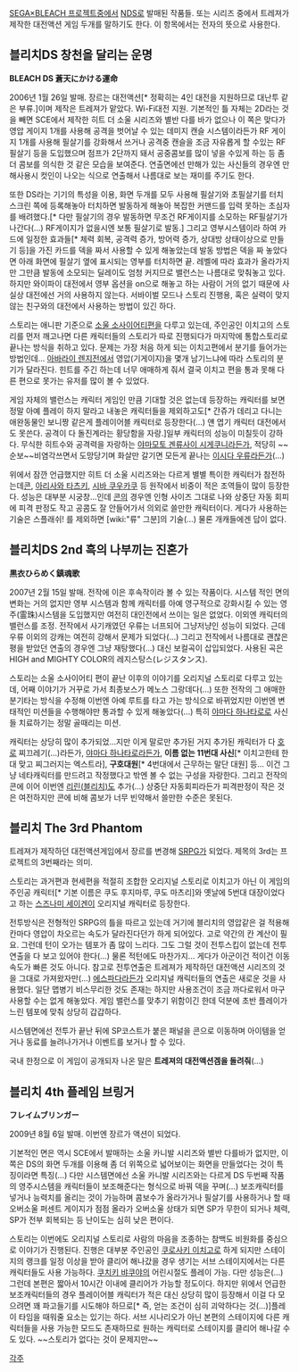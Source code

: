[[SEGA×BLEACH 프로젝트]]중에서 [[NDS]]로 발매된 작품들. 또는 시리즈 중에서 트레져가 제작한 대전액션 게임 두개를 말하기도 한다. 이 항목에서는 전자의 뜻으로 사용한다.

== 블리치DS 창천을 달리는 운명 ==

'''BLEACH DS 蒼天にかける運命'''

2006년 1월 26일 발매. 장르는 대전액션[* 정확히는 4인 대전을 지원하므로 대난투 같은 부류.]이며 제작은 트레져가 맡았다. Wi-Fi대전 지원.
기본적인 틀 자체는 2D라는 것을 빼면 SCE에서 제작한 히트 더 소울 시리즈와 별반 다를 바가 없으나 이 쪽은 맞다가 영압 게이지 1개를 사용해 공격을 벗어날 수 있는 데미지 캔슬 시스템이라든가 RF 게이지 1개를 사용해 필살기를 강화해서 쓰거나 공격중 캔슬을 조금 자유롭게 할 수있는 RF필살기 등을 도입했으며 점프가 2단까지 돼서 공중콤보를 많이 넣을 수있게 하는 등 좀 더 콤보를 의식한 것 같은 모습을 보여준다. 연출면에선 만해가 있는 사신들의 경우엔 만해사용시 컷인이 나오는 식으로 연출해서 나름대로 보는 재미를 주기도 한다.

또한 DS라는 기기의 특성을 이용, 화면 두개를 모두 사용해 필살기와 초필살기를 터치스크린 쪽에 등록해놓아 터치하면 발동하게 해놓아 복잡한 커맨드를 입력 못하는 초심자를 배려했다.[* 다만 필살기의 경우 발동하면 무조건 RF게이지를 소모하는 RF필살기가 나간다(...) RF게이지가 없을시엔 보통 필살기로 발동.] 그리고 영부시스템이라 하여 카드에 일정한 효과들[* 체력 회복, 공격력 증가, 방어력 증가, 상대방 상태이상으로 만들기 등]을 가진 카드를 덱을 짜서 사용할 수 있게 해놓았는데 발동 방법은 덱을 짜 놓았다면 아래 화면에 필살기 옆에 표시되는 영부를 터치하면 끝. 레벨에 따라 효과가 올라가지만 그만큼 발동에 소모되는 딜레이도 엄청 커지므로 밸런스는 나름대로 맞춰놓고 있다. 하지만 와이파이 대전에서 영부 옵션을 on으로 해놓고 하는 사람이 거의 없기 때문에 사실상 대전에선 거의 사용하지 않는다. 서바이벌 모드나 스토리 진행용, 혹은 실력이 맞지 않는 친구와의 대전에서 사용하는 방법이 있긴 하다.

스토리는 애니판 기준으로 [[소울 소사이어티]]편을 다루고 있는데, 주인공인 이치고의 스토리를 먼저 깨고나면 다른 캐릭터들의 스토리가 따로 진행되다가 마지막에 통합스토리로 끝나는 방식을 취하고 있다. 
문제는 가장 처음 하게 되는 이치고편에서 분기를 들어가는 방법인데... [[아바라이 렌지]]전에서 영압(기게이지)을 몇개 남기느냐에 따라 스토리의 분기가 달라진다. 힌트를 주긴 하는데 너무 애매하게 줘서 결국 이치고 편을 통과 못해 다른 편으로 못가는 유저를 많이 볼 수 있었다.

게임 자체의 밸런스는 캐릭터 게임인 만큼 기대할 것은 없는데 등장하는 캐릭터를 보면 정말 아예 플레이 하지 말라고 내놓은 캐릭터들을 제외하고도[* 간쥬가 데리고 다니는 애완동물인 보니짱 같은게 플레이어블 캐릭터로 등장한다(...) 얜 엽기 캐릭터 대전에서도 못쓴다. 공격이 다 돌진계라는 황당함을 자랑.]일부 캐릭터의 성능이 미칠듯이 강하다. 무식한 히트수와 공격력을 자랑하는 [[야마모토 겐류사이 시게쿠니]]라든가, 적당히 ~~순보~~비염각쓰면서 도망당기며 화살만 갈기면 모든게 끝나는 [[이시다 우류]]라든가(...) 

위에서 잠깐 언급했지만 히트 더 소울 시리즈와는 다르게 별별 특이한 캐릭터가 참전하는데[[콘]], [[아리사와 타츠키]], [[시바 쿠우카쿠]] 등 원작에서 비중이 적은 조역들이 많이 등장한다. 성능은 대부분 시궁창...인데 [[콘]]의 경우엔 인형 사이즈 그대로 나와 상중단 자동 회피에 피격 판정도 작고 공콤도 잘 안들어가서 의외로 쓸만한 캐릭터이다. 게다가 사용하는 기술은 스플래쉬! 를 제외하면 [wiki:"류" 그분]의 기술(...) 물론 개캐들에겐 답이 없다. 


== 블리치DS 2nd 흑의 나부끼는 진혼가 ==

'''黒衣ひらめく鎮魂歌'''

2007년 2월 15일 발매. 전작에 이은 후속작이라 볼 수 있는 작품이다.
시스템 적인 면의 변화는 거의 없지만 영부 시스템과 함께 캐릭터를 아예 영구적으로 강화시킬 수 있는 영주(霊珠)시스템을 도입했지만 여전히 대인전에서 쓰이는 일은 없었다. 이외엔 캐릭터의 밸런스를 조정. 전작에서 사기캐였던 우류는 너프되어 그냥저냥인 성능이 되었다. 근데 우류 이외의 강캐는 여전히 강해서 문제가 되었다(...) 그리고 전작에서 나름대로 괜찮은 평을 받았던 연출의 경우엔 그냥 재탕했다(...) 대신 보컬곡이 삽입되었다. 사용된 곡은 HIGH and MIGHTY COLOR의 레지스탕스(レジスタンス). 

스토리는 소울 소사이어티 편이 끝난 이후의 이야기를 오리지널 스토리로 다루고 있는데, 어째 이야기가 거꾸로 가서 최종보스가 메노스 그랑데다(...) 또한 전작의 그 애매한 분기타는 방식을 수정해 이번엔 아예 루트를 타고 가는 방식으로 바뀌었지만 이번엔 변태적인 미션들을 수행해야만 통과할 수 있게 해놓았다(...) 특히 [[야마다 하나타로]]로 사신들 치료하기는 정말 골때리는 미션.

캐릭터는 상당히 많이 추가되었...지만 이게 말로만 추가된 거지 추가된 캐릭터가 다 [[호로]] 찌끄레기(...)라든가, [[야마다 하나타로]]라든가, '''이름 없는 11번대 사신'''[* 이치고한테 한대 맞고 찌그러지는 엑스트라], '''구호대원'''[* 4번대에서 근무하는 말단 대원] 등... 이건 그냥 네타캐릭터를 만드려고 작정했다고 밖엔 볼 수 없는 구성을 자랑한다. 그리고 전작의 콘에 이어 이번엔 [[리린(블리치)]]도 추가(...) 상중단 자동회피라든가 피격판정이 작은 것은 여전하지만 콘에 비해 콤보가 너무 빈약해서 쓸만한 수준은 못된다.


== 블리치 The 3rd Phantom ==

트레져가 제작하던 대전액션게임에서 장르를 변경해 [[SRPG]]가 되었다. 제목의 3rd는 프로젝트의 3번째라는 의미.

스토리는 과거편과 현세편을 적절히 조합한 오리지널 스토리로 이치고가 아닌 이 게임의 주인공 캐릭터[* 기본 이름은 쿠도 후지마루, 쿠도 마츠리]와 옛날에 5번대 대장이었다고 하는 [[스즈나미 세이겐]]이 오리지널 캐릭터로 등장한다.

전투방식은 전형적인 SRPG의 틀을 따르고 있는데 거기에 블리치의 영압같은 걸 적용해 칸마다 영압이 차오르는 속도가 달라진다던가 하게 되어있다. 고로 약간의 칸 계산이 필요. 그런데 턴이 오가는 템포가 좀 많이 느리다. 그도 그럴 것이 전투스킵이 없는데 전투 연출을 다 보고 있어야 한다(...) 물론 적턴에도 마찬가지... 게다가 아군이건 적이건 이동속도가 빠른 것도 아니다. 참고로 전투연출은 트레져가 제작하던 대전액션 시리즈의 것을 그대로 가져왔자만(...) [[에스파다]]라든가 오리지널 캐릭터들의 연출은 새로운 것을 사용했다. 일단 맵병기 비스무리한 것도 존재는 하지만 사용조건이 조금 까다로워서 마구 사용할 수는 없게 해놓았다. 게임 밸런스를 맞추기 위함이긴 한데 덕분에 초반 플레이가 느린 템포에 맞춰 상당히 갑갑하다.

시스템면에선 전투가 끝난 뒤에 SP코스트가 붙은 패널을 콘으로 이동하며 아이템을 얻거나 동료를 늘려나가거나 이벤트를 보거나 할 수 있다.

국내 한정으로 이 게임이 공개되자 나온 말은 '''트레져의 대전액션겜을 돌려줘'''(...)


== 블리치 4th 플레임 브링거 ==

'''フレイムブリンガー'''

2009년 8월 6일 발매. 이번엔 장르가 액션이 되었다.

기본적인 면은 역시 SCE에서 발매하는 소울 카니발 시리즈와 별반 다를바가 없지만, 이 쪽은 DS의 화면 두개를 이용해 좀 더 위쪽으로 넓어보이는 화면을 만들었다는 것이 특징이라면 특징(...) 다만 시스템면에선 소울 카니발 시리즈와는 다르게 DS 두번째 작품의 영주시스템을 캐릭터들이 보조해준다는 형식으로 바꿔 덱을 꾸며(...) 보조캐릭터를 넣거나 능력치를 올리는 것이 가능하며 콤보수가 올라가거나 필살기를 사용하거나 할 때 오버소울 퍼센트 게이지가 점점 올라가 오버소울 상태가 되면 SP가 무한이 되거나 체력, SP가 전부 회복되는 등 난이도는 심히 낮은 편이다.  

스토리는 이번에도 오리지널 스토리로 사람의 마음을 조종하는 참백도 비원화를 중심으로 이야기가 진행된다. 진행은 대부분 주인공인 [[쿠로사키 이치고]]로 하게 되지만 스테이지의 랭크를 일정 이상을 받아 클리어 해나갔을 경우 생기는 서브 스테이지에서는 다른 캐릭터들도 사용 가능하다. [[쿠치키 뱌쿠야]]의 어린시절도 플레이 가능. 다만 성능은(...) 그런데 본편은 짧아서 10시간 이내에 클리어가 가능할 정도이다. 하지만 위에서 언급한 보조캐릭터들의 경우 플레이어블 캐릭터가 적은 대신 상당히 많이 등장해서 이걸 다 모으려면 꽤 파고들기를 시도해야 하므로[* 즉, 얻는 조건이 심히 괴악하다는 것(...)]플레이 타임을 때워줄 요소는 있기는 하다. 서브 시나리오가 아닌 본편의 스테이지에 다른 캐릭터들을 사용 가능한 모드도 존재하므로 원하는 캐릭터로 스테이지를 클리어 해나갈 수도 있다. ~~스토리가 없다는 것이 문제지만~~

[[각주]]
